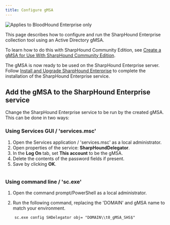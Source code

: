 ```yaml
---
title: Configure gMSA
---
```



<img noZoom src="/assets/enterprise-edition-pill-tag.svg" alt="Applies to BloodHound Enterprise only" />

This page describes how to configure and run the SharpHound Enterprise collection tool using an Active Directory gMSA.

<Tip>To learn how to do this with SharpHound Community Edition, see [Create a gMSA for Use With SharpHound Community Edition](/collect-data/community/create-gmsa).</Tip>

<MySnippet word="Enterprise" />

The gMSA is now ready to be used on the SharpHound Enterprise server. Follow [Install and Upgrade SharpHound Enterprise](/collect-data/sharphound/install/install-and-upgrade) to complete the installation of the SharpHound Enterprise service.

## Add the gMSA to the SharpHound Enterprise service

Change the SharpHound Enterprise service to be run by the created gMSA. This can be done in two ways:

### Using Services GUI / 'services.msc'

1. Open the Services application / 'services.msc' as a local administrator.
2. Open properties of the service: **SharpHoundDelegator**.
3. In the **Log On** tab, set **This account** to be the gMSA.
4. Delete the contents of the password fields if present.
5. Save by clicking **OK**.

<Frame>
  <img src="/assets/image-96.png" alt="" />
</Frame>

### Using command line / 'sc.exe'

1. Open the command prompt/PowerShell as a local administrator.

2. Run the following command, replacing the 'DOMAIN' and gMSA name to match your environment.

```
    sc.exe config SHDelegator obj= "DOMAIN\\t0_gMSA_SHS$"
```

<Frame>
  <img src="/assets/image-97.png" alt="" />
</Frame>
